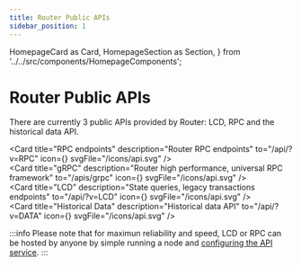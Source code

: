 ```yaml
---
title: Router Public APIs
sidebar_position: 1
---
```

  HomepageCard as Card,
  HomepageSection as Section,
} from '../../src/components/HomepageComponents';

# Router Public APIs

There are currently 3 public APIs provided by Router: LCD, RPC and the historical data API.  

<Section title="APIs" id="apis"  >

  <Card
    title="RPC endpoints"
    description="Router RPC endpoints"
    to="/api/?v=RPC"
    icon={<Tscodegen />}
    svgFile="/icons/api.svg"
  />   
    <Card
    title="gRPC"
    description="Router high performance, universal RPC framework"
    to="/apis/grpc"
    icon={<Tscodegen />}
    svgFile="/icons/api.svg"
  />   
  <Card
    title="LCD"
    description="State queries, legacy transactions endpoints"
    to="/api/?v=LCD"
    icon={<Tscodegen />}
      svgFile="/icons/api.svg"
  />   
    <Card
    title="Historical Data"
    description="Historical data API"
    to="/api/?v=DATA"
    icon={<Tscodegen />}
     svgFile="/icons/api.svg"
  />   
  </Section>


:::info 
Please note that for maximun reliability and speed, LCD or RPC can be hosted by anyone by simple running a node and [configuring the API service](https://docs.cosmos.network/master/core/grpc_rest.html).
:::
